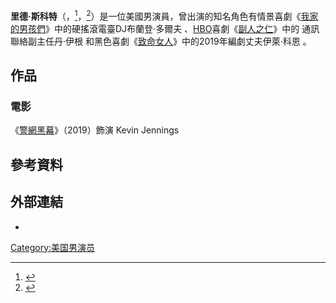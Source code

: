 {{noteTA
|G1=TV
}}
{{藝人
|姓名     = 里德·斯科特
|類型     = 男演員
|圖片     = Reid Scott 2014.jpg
|圖片尺寸 = 
|圖片簡介 = 
|本名     = Reid Scott Weiner<ref name="buell"/>
|外文名   = Reid Scott
|外文     = 英語
|國籍     = 
|出生名   = 里德·斯科特·威納
|出生日期 = {{birth date and age|1977|11|19}}
|出生地點 = {{美國}}[[紐約州|紐約州]][[奧爾巴尼_(紐約州)|奧爾巴尼]]
|逝世日期 = 
|逝世地點 = 
|職業     = 演員
|語言     = 
|教育程度 = 
|母校     = 
|宗教信仰 = 
|配偶     = 埃爾絲珀絲·凱勒（{{lang|en|Elspeth Keller}}，2014年結婚）
|兒女     = 2
|父母     = 
|親屬     = 
|出道作   = 
|代表作   = {{hlist|[[我家的男孩們|我家的男孩們]]|[[副人之仁|副人之仁]]}}
|著名角色 = 
|活躍年代 = 
|網站     = 
|IMDb     = 
|獎項     = 
}}
'''里德·斯科特'''（{{lang-en|Reid Scott}}，{{IPAc-en|ɹ|iː|d|}}<ref>{{cite website |author=CBS NEWS |author-link=CBS新聞 |date={{dts|2017|5|8}} |access-date={{dts|2019|10|8}} |title="Veep" star Reid Scott meets the real "CBS This Morning" co-hosts |url=https://www.cbsnews.com/news/veep-star-reid-scott-on-anchoring-fictitious-cbs-this-morning/ |work=[[CBS今晨|CBS This Morning]] |time=0:07 |language=en-US |archive-date=2019-10-08 |archive-url=https://web.archive.org/web/20191008065940/https://www.cbsnews.com/news/veep-star-reid-scott-on-anchoring-fictitious-cbs-this-morning/ |dead-url=no }}</ref>，{{bd|1977年|11月19日}}<ref name="buell">{{cite website |last=Buell |first=Bill |date={{dts|2014|5|10}} |access-date={{dts|2019|10|8}} |title=Clifton Park native Reid has key role in HBO series 'Veep' |url=https://dailygazette.com/article/2014/05/10/clifton-park-native-reid-has-key-role-hbo-series-v |work={{link-en|The Daily Gazette}} |quote=Scott was born Reid Scott Weiner on Nov. 19, 1977, the first of two children for Neil and Kathleen Weiner of Clifton Park. |language=en-US |archive-date=2020-08-12 |archive-url=https://web.archive.org/web/20200812204502/https://dailygazette.com/article/2014/05/10/clifton-park-native-reid-has-key-role-hbo-series-v |dead-url=no }}</ref>）是一位美國男演員，曾出演的知名角色有{{link-en|TBS (電視網)|TBS (American TV channel)|TBS}}情景喜劇《[[我家的男孩們|我家的男孩們]]》中的硬搖滾電臺DJ布蘭登·多爾夫<!--（{{lang|en|Brendan "Brando" Dorff}}）-->、[[HBO|HBO]]喜劇《[[副人之仁|副人之仁]]》中的<!--{{link-en|美國副總統辦公室|Office of the Vice President of the United States|副總統辦公室}}-->通訊聯絡副主任丹·伊根<!--（{{lang|en|Dan Egan}}）-->和{{link-en|CBS全接觸|CBS All Access|CBS}}黑色喜劇《[[致命女人|致命女人]]》中的2019年編劇丈夫伊萊·科恩<!--（{{lang|en|Eli Cohen}}）-->。

==作品==
===電影===
《[[警網黑幕|警網黑幕]]》（2019）飾演 Kevin Jennings

==參考資料==
{{reflist}}

==外部連結==
{{Commons category|Reid Scott|里德·斯科特}}
* {{IMDb name|1169428|里德·斯科特}}

{{DEFAULTSORT:Scott, Reid, Weiner}}
[[Category:美国男演员|Category:美国男演员]]